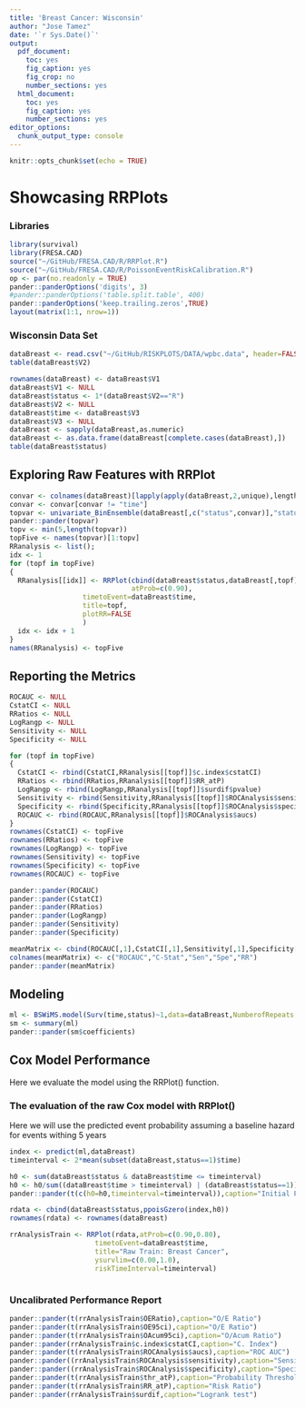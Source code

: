```yaml
---
title: 'Breast Cancer: Wisconsin'
author: "Jose Tamez"
date: '`r Sys.Date()`'
output:
  pdf_document: 
    toc: yes
    fig_caption: yes
    fig_crop: no
    number_sections: yes
  html_document: 
    toc: yes
    fig_caption: yes
    number_sections: yes
editor_options:
  chunk_output_type: console
---
```


```r
knitr::opts_chunk$set(echo = TRUE)
```

# Showcasing RRPlots

### Libraries
```r
library(survival)
library(FRESA.CAD)
source("~/GitHub/FRESA.CAD/R/RRPlot.R")
source("~/GitHub/FRESA.CAD/R/PoissonEventRiskCalibration.R")
op <- par(no.readonly = TRUE)
pander::panderOptions('digits', 3)
#pander::panderOptions('table.split.table', 400)
pander::panderOptions('keep.trailing.zeros',TRUE)
layout(matrix(1:1, nrow=1))

```

### Wisconsin Data Set

```r


dataBreast <- read.csv("~/GitHub/RISKPLOTS/DATA/wpbc.data", header=FALSE)
table(dataBreast$V2)

rownames(dataBreast) <- dataBreast$V1
dataBreast$V1 <- NULL
dataBreast$status <- 1*(dataBreast$V2=="R")
dataBreast$V2 <- NULL
dataBreast$time <- dataBreast$V3
dataBreast$V3 <- NULL
dataBreast <- sapply(dataBreast,as.numeric)
dataBreast <- as.data.frame(dataBreast[complete.cases(dataBreast),])
table(dataBreast$status)
```


## Exploring Raw Features with RRPlot

```r
convar <- colnames(dataBreast)[lapply(apply(dataBreast,2,unique),length) > 10]
convar <- convar[convar != "time"]
topvar <- univariate_BinEnsemble(dataBreast[,c("status",convar)],"status")
pander::pander(topvar)
topv <- min(5,length(topvar))
topFive <- names(topvar)[1:topv]
RRanalysis <- list();
idx <- 1
for (topf in topFive)
{
  RRanalysis[[idx]] <- RRPlot(cbind(dataBreast$status,dataBreast[,topf]),
                              atProb=c(0.90),
                  timetoEvent=dataBreast$time,
                  title=topf,
                  plotRR=FALSE
                  )
  idx <- idx + 1
}
names(RRanalysis) <- topFive
```

## Reporting the Metrics

```r
ROCAUC <- NULL
CstatCI <- NULL
RRatios <- NULL
LogRangp <- NULL
Sensitivity <- NULL
Specificity <- NULL

for (topf in topFive)
{
  CstatCI <- rbind(CstatCI,RRanalysis[[topf]]$c.index$cstatCI)
  RRatios <- rbind(RRatios,RRanalysis[[topf]]$RR_atP)
  LogRangp <- rbind(LogRangp,RRanalysis[[topf]]$surdif$pvalue)
  Sensitivity <- rbind(Sensitivity,RRanalysis[[topf]]$ROCAnalysis$sensitivity)
  Specificity <- rbind(Specificity,RRanalysis[[topf]]$ROCAnalysis$specificity)
  ROCAUC <- rbind(ROCAUC,RRanalysis[[topf]]$ROCAnalysis$aucs)
}
rownames(CstatCI) <- topFive
rownames(RRatios) <- topFive
rownames(LogRangp) <- topFive
rownames(Sensitivity) <- topFive
rownames(Specificity) <- topFive
rownames(ROCAUC) <- topFive

pander::pander(ROCAUC)
pander::pander(CstatCI)
pander::pander(RRatios)
pander::pander(LogRangp)
pander::pander(Sensitivity)
pander::pander(Specificity)

meanMatrix <- cbind(ROCAUC[,1],CstatCI[,1],Sensitivity[,1],Specificity[,1],RRatios[,1])
colnames(meanMatrix) <- c("ROCAUC","C-Stat","Sen","Spe","RR")
pander::pander(meanMatrix)

```


## Modeling
```r
ml <- BSWiMS.model(Surv(time,status)~1,data=dataBreast,NumberofRepeats = 10)
sm <- summary(ml)
pander::pander(sm$coefficients)


```

## Cox Model Performance

Here we evaluate the model using the RRPlot() function.

### The evaluation of the raw Cox model with RRPlot()

Here we will use the predicted event probability assuming a baseline hazard for events withing 5 years

```r

index <- predict(ml,dataBreast)
timeinterval <- 2*mean(subset(dataBreast,status==1)$time)

h0 <- sum(dataBreast$status & dataBreast$time <= timeinterval)
h0 <- h0/sum((dataBreast$time > timeinterval) | (dataBreast$status==1))
pander::pander(t(c(h0=h0,timeinterval=timeinterval)),caption="Initial Parameters")

rdata <- cbind(dataBreast$status,ppoisGzero(index,h0))
rownames(rdata) <- rownames(dataBreast)

rrAnalysisTrain <- RRPlot(rdata,atProb=c(0.90,0.80),
                     timetoEvent=dataBreast$time,
                     title="Raw Train: Breast Cancer",
                     ysurvlim=c(0.00,1.0),
                     riskTimeInterval=timeinterval)



```


### Uncalibrated Performance Report

```r


pander::pander(t(rrAnalysisTrain$OERatio),caption="O/E Ratio")
pander::pander(t(rrAnalysisTrain$OE95ci),caption="O/E Ratio")
pander::pander(t(rrAnalysisTrain$OAcum95ci),caption="O/Acum Ratio")
pander::pander(rrAnalysisTrain$c.index$cstatCI,caption="C. Index")
pander::pander(t(rrAnalysisTrain$ROCAnalysis$aucs),caption="ROC AUC")
pander::pander((rrAnalysisTrain$ROCAnalysis$sensitivity),caption="Sensitivity")
pander::pander((rrAnalysisTrain$ROCAnalysis$specificity),caption="Specificity")
pander::pander(t(rrAnalysisTrain$thr_atP),caption="Probability Thresholds")
pander::pander(t(rrAnalysisTrain$RR_atP),caption="Risk Ratio")
pander::pander(rrAnalysisTrain$surdif,caption="Logrank test")

```
